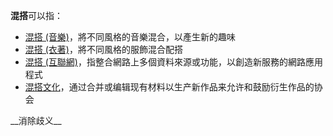 '''混搭'''可以指：

* [[混搭_(音樂)|混搭 (音樂)]]，將不同風格的音樂混合，以產生新的趣味
* [[混搭_(衣著)|混搭 (衣著)]]，將不同風格的服飾混合配搭
* [[混搭_(互聯網)|混搭 (互聯網)]]，指整合網路上多個資料來源或功能，以創造新服務的網路應用程式
*[[混搭文化|混搭文化]]，通过合并或编辑现有材料以生产新作品来允许和鼓励衍生作品的协会

{{Disambig|CAT=二字消歧义}}
__消除歧义__